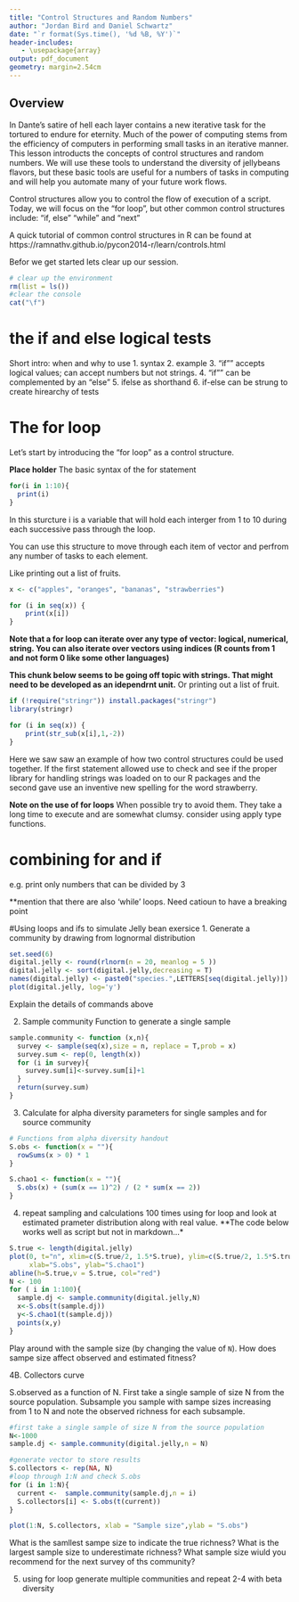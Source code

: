 ```yaml
---
title: "Control Structures and Random Numbers"
author: "Jordan Bird and Daniel Schwartz"
date: "`r format(Sys.time(), '%d %B, %Y')`"
header-includes:
   - \usepackage{array}
output: pdf_document
geometry: margin=2.54cm
---
```


## Overview

In Dante's satire of hell each layer contains a new iterative task for the tortured to endure for eternity. Much of the power of computing stems from the efficiency of computers in performing small tasks in an iterative manner. This lesson introducts the concepts of control structures and random numbers. We will use these tools to understand the diversity of jellybeans flavors, but these basic tools are useful for a numbers of tasks in computing and will help you automate many of your future work flows.


Control structures allow you to control the flow of execution of a script. Today, we will focus on the "for loop", but other common control structures include: 
"if, else"
"while"
and "next"

A quick tutorial of common control structures in R can be found at https://ramnathv.github.io/pycon2014-r/learn/controls.html

Befor we get started lets clear up our session.

```r
# clear up the environment
rm(list = ls())
#clear the console
cat("\f")
```

# the if and else logical tests
Short intro: when and why to use
1. syntax
2. example
3. "if"" accepts logical values; can accept numbers but not strings.
4. "if"" can be complemented by an "else"
5. ifelse as shorthand
6. if-else can be strung to create hirearchy of tests

# The for loop

Let's start by introducing the "for loop" as a control structure.

**Place holder**
The basic syntax of the for statement

```r
for(i in 1:10){
  print(i)
}
```

In this sturcture i is a variable that will hold each interger from 1 to 10 during each successive pass through the loop.

You can use this structure to move through each item of vector and perfrom any number of tasks to each element.

Like printing out a list of fruits.
```r
x <- c("apples", "oranges", "bananas", "strawberries")

for (i in seq(x)) {
    print(x[i])
}
```
**Note that a for loop can iterate over any type of vector: logical, numerical, string. You can also iterate over vectors using indices (R counts from 1 and not form 0 like some other languages)**

**This chunk below seems to be going off topic with strings. That might need to be developed as an idependrnt unit.**
Or printing out a list of fruit.

```r
if (!require("stringr")) install.packages("stringr")
library(stringr)

for (i in seq(x)) {
    print(str_sub(x[i],1,-2))
}
```

Here we saw saw an example of how two control structures could be used together. If the first statement allowed use to check and  see if the proper library for handling strings was loaded on to our R packages and the second gave use an inventive new spelling for the word strawberry.

**Note on the use of for loops**
When possible try to avoid them. They take a long time to execute and are somewhat clumsy. consider using apply type functions.

# combining for and if
e.g. print only numbers that can be divided by 3

**mention that there are also 'while' loops. Need catioun to have a breaking point

#Using loops and ifs to simulate Jelly bean exersice
1. Generate a community by drawing from lognormal distribution
```r
set.seed(6)
digital.jelly <- round(rlnorm(n = 20, meanlog = 5 ))
digital.jelly <- sort(digital.jelly,decreasing = T)
names(digital.jelly) <- paste0("species.",LETTERS[seq(digital.jelly)])
plot(digital.jelly, log='y')
```

Explain the details of commands above

2. Sample community
Function to generate a single sample
```r
sample.community <- function (x,n){
  survey <- sample(seq(x),size = n, replace = T,prob = x)
  survey.sum <- rep(0, length(x))
  for (i in survey){
    survey.sum[i]<-survey.sum[i]+1
  }
  return(survey.sum)
}
```


3. Calculate for alpha diversity parameters for single samples and for source community
```r
# Functions from alpha diversity handout
S.obs <- function(x = ""){
  rowSums(x > 0) * 1
}

S.chao1 <- function(x = ""){
  S.obs(x) + (sum(x == 1)^2) / (2 * sum(x == 2))
}
```

4. repeat sampling and calculations 100 times using for loop and look at estimated prameter distribution along with real value.
**The code below works well as script but not in markdown...*
```r
S.true <- length(digital.jelly)
plot(0, t="n", xlim=c(S.true/2, 1.5*S.true), ylim=c(S.true/2, 1.5*S.true), 
     xlab="S.obs", ylab="S.chao1")
abline(h=S.true,v = S.true, col="red")
N <- 100
for ( i in 1:100){
  sample.dj <- sample.community(digital.jelly,N)
  x<-S.obs(t(sample.dj))
  y<-S.chao1(t(sample.dj))
  points(x,y)
}
```

Play around with the sample size (by changing the value of `N`). How does sampe size affect observed and estimated fitness?

4B. Collectors curve

S.observed as a function of N. First take a single sample of size N from the source population. Subsample you sample with sampe sizes increasing from 1 to N and note the observed richness for each subsample.
```r

#first take a single sample of size N from the source population
N<-1000
sample.dj <- sample.community(digital.jelly,n = N)

#generate vector to store results
S.collectors <- rep(NA, N)
#loop through 1:N and check S.obs
for (i in 1:N){
  current <-  sample.community(sample.dj,n = i)
  S.collectors[i] <- S.obs(t(current))
}

plot(1:N, S.collectors, xlab = "Sample size",ylab = "S.obs")
```
What is the samllest sampe size to indicate the true richness? 
What is the largest sample size to underestimate richness?
What sample size wiuld you recommend for the next survey of ths community?

5. using for loop generate multiple communities and repeat 2-4 with beta diversity




